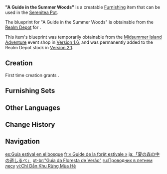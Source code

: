 {{Furnishing Infobox
|id             = 373122
|image          = Item A Guide in the Summer Woods.png
|category       = Landscape
|subcategory    = Small Object
|quality        = 3
|adeptal_energy = 60
|load           = 35
|reduced_load   = 24
|description    = A signboard with an inspired design that represents the artistic interests that adventurers possess and have never forgotten. It almost looks like directions given by the forest itself, instructing people to seek out shade in the woods.
|blueprint      = [[Realm Depot]]<br>[[Midsummer Island Adventure]] Event Shop
}}
'''"A Guide in the Summer Woods"''' is a creatable [[Furnishing]] item that can be used in the [[Serenitea Pot]].

The blueprint for "A Guide in the Summer Woods" is obtainable from the [[Realm Depot]] for {{Item|Realm Currency|24|x=160}}.

This item's blueprint was temporarily obtainable from the [[Midsummer Island Adventure]] event shop in [[Version 1.6]], and was permanently added to the Realm Depot stock in [[Version 2.1]].

==Creation==
First time creation grants {{Item|Trust|24|x=60}}.
{{Recipe
|type = Creation
|time = 14h
|Pine Wood = 4
|Birch Wood = 4
|sort = Pine Wood;Birch Wood
}}

==Furnishing Sets==
{{Craft Usage|type=Furnishing Set}}

==Other Languages==
{{Other Languages
|en      = "A Guide in the Summer Woods"
|zhs     = 「夏日林中的向导」
|zhs_rm  = "Xiàrì Lín Zhōng de Xiàngdǎo"
|zht     = 「夏日林中的嚮導」
|zht_rm  = "Xiàrì Lín Zhōng de Xiàngdǎo"
|zh_tl   = "The Guide in the Summer Woods"
|ja      = 「夏の森の中の道しるべ」
|ja_rm   = "Natsu no Mori no Naka no Michishirube"
|ja_tl   = "The Path Guide in the Summer's Woods"
|ko      = 「여름 숲의 길잡이」
|ko_rm   = "Yeoreum Sup-ui Giljabi"
|ko_tl   = "Summer Forest Path Guide"
|es      = Guía estival en el bosque
|es_tl   = Summer Guide in the Woods
|fr      = «&nbsp;Guide de la forêt estivale&nbsp;»
|fr_tl   = "Guide of the Summer Forest"
|ru      = Проводник в летнем лесу
|ru_tl   = A Guide in the Summer Forest
|th      = ผู้นำทางแห่งป่าฤดูร้อน
|th_rm   = Phunam thang haeng pa ridu ron
|th_tl   = Guide of the Summer Forest
|vi      = Chỉ Dẫn Khu Rừng Mùa Hè
|vi_tl   = Guide of the Summer Forest
|de      = „Ein Wegweiser im Sommerwald“
|de_tl   = "A Guide in the Summer Forest"
|id      = "Petunjuk di Hutan Musim Panas"
|id_tl   = "Guide in the Summer Forest"
|pt      = "Guia da Floresta de Verão"
|pt_tl   = "Guide of the Summer Forest"
|tr      = Yaz Ormanında Bir Rehber
|tr_tl   = A Guide in the Summer Forest
|it      = Guida della Foresta estiva
|it_tl   = Guide of the Summer Forest
}}

==Change History==
{{Change History|1.6}}

==Navigation==
{{Furnishing Navbox|exterior}}

[[es:Guía estival en el bosque]]
[[fr:« Guide de la forêt estivale »]]
[[ja:「夏の森の中の道しるべ」]]
[[pt-br:"Guia da Floresta de Verão"]]
[[ru:Проводник в летнем лесу]]
[[vi:Chỉ Dẫn Khu Rừng Mùa Hè]]